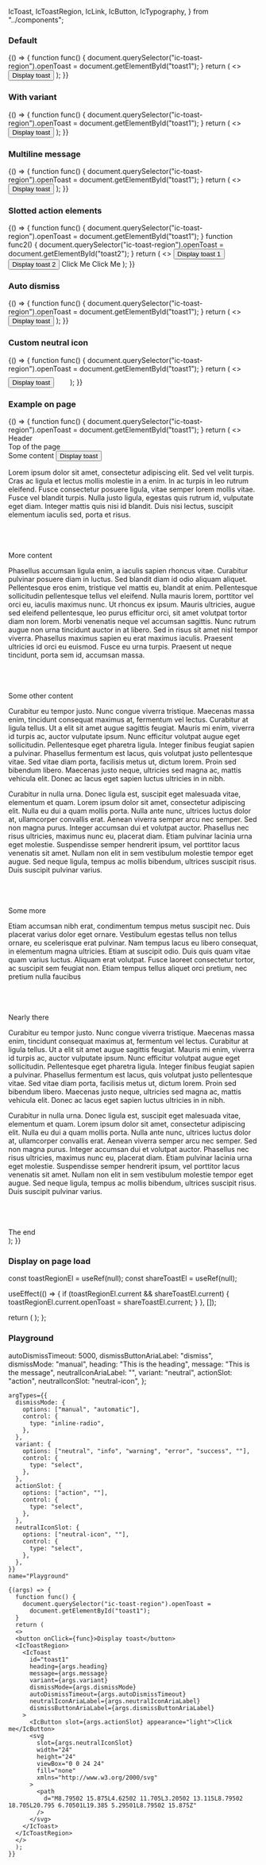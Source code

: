   IcToast,
  IcToastRegion,
  IcLink,
  IcButton,
  IcTypography,
} from "../components";

<Meta title="Toast" component={IcToast} />

<Description markdown={readme} />

### Default

<Canvas>
  <Story name="Default">
    {() => {
      function func() {
        document.querySelector("ic-toast-region").openToast =
          document.getElementById("toast1");
      }
      return (
        <>
          <button onClick={func}>Display toast</button>
          <IcToastRegion>
            <IcToast id="toast1" heading="Your coffee is ready" />
          </IcToastRegion>
        </>
      );
    }}
  </Story>
</Canvas>

### With variant

<Canvas>
  <Story name="With variant">
    {() => {
      function func() {
        document.querySelector("ic-toast-region").openToast =
          document.getElementById("toast1");
      }
      return (
        <>
          <button onClick={func}>Display toast</button>
          <IcToastRegion>
            <IcToast
              id="toast1"
              heading="Your coffee is ready"
              message="Please dismiss and collect"
              variant="success"
            />
          </IcToastRegion>
        </>
      );
    }}
  </Story>
</Canvas>

### Multiline message

<Canvas>
  <Story name="Multiline message">
    {() => {
      function func() {
        document.querySelector("ic-toast-region").openToast =
          document.getElementById("toast1");
      }
      return (
        <>
          <button onClick={func}>Display toast</button>
          <IcToastRegion>
            <IcToast
              id="toast1"
              heading="Your coffee is ready"
              message="Please dismiss and come to collect your delicious coffee from the barista right away before it gets cold. Don't delay! We wouldn't want you to lose out on your fantastic coffee now would we?"
            />
          </IcToastRegion>
        </>
      );
    }}
  </Story>
</Canvas>

### Slotted action elements

<Canvas>
  <Story name="Slotted action elements">
    {() => {
      function func() {
        document.querySelector("ic-toast-region").openToast =
          document.getElementById("toast1");
      }
      function func2() {
        document.querySelector("ic-toast-region").openToast =
          document.getElementById("toast2");
      }
      return (
        <>
          <button onClick={func}>Display toast 1</button>
          <button onClick={func2}>Display toast 2</button>
          <IcToastRegion>
            <IcToast
              id="toast1"
              heading="Your coffee had issues"
              message="Please dismiss and try again"
              variant="warning"
            >
              <IcButton slot="action" appearance="light">
                Click Me
              </IcButton>
            </IcToast>
            <IcToast
              id="toast2"
              heading="Your coffee was lost"
              message="Please dismiss and try again"
              variant="error"
            >
              <IcLink slot="action" href="/" theme="dark">
                Click Me
              </IcLink>
            </IcToast>
          </IcToastRegion>
        </>
      );
    }}
  </Story>
</Canvas>

### Auto dismiss

<Canvas>
  <Story name="Auto dismiss">
    {() => {
      function func() {
        document.querySelector("ic-toast-region").openToast =
          document.getElementById("toast1");
      }
      return (
        <>
          <button onClick={func}>Display toast</button>
          <IcToastRegion>
            <IcToast
              id="toast1"
              heading="Your coffee is ready"
              message="This alert will dismiss itself, please collect your java"
              variant="info"
              dismissMode="automatic"
              autoDismissTimeout={10000}
            />
          </IcToastRegion>
        </>
      );
    }}
  </Story>
</Canvas>

### Custom neutral icon

<Canvas>
  <Story name="Custom neutral icon">
    {() => {
      function func() {
        document.querySelector("ic-toast-region").openToast =
          document.getElementById("toast1");
      }
      return (
        <>
          <button onClick={func}>Display toast</button>
          <IcToastRegion>
            <IcToast
              id="toast1"
              heading="Your coffee is ready"
              message="Please dismiss and collect"
              variant="neutral"
              neutralIconAltText="Hello world"
            >
              <svg
                slot="neutral-icon"
                width="24"
                height="24"
                viewBox="0 0 24 24"
                fill="none"
                xmlns="http://www.w3.org/2000/svg"
              >
                <path d="M8.79502 15.875L4.62502 11.705L3.20502 13.115L8.79502 18.705L20.795 6.70501L19.385 5.29501L8.79502 15.875Z" />
              </svg>
            </IcToast>
          </IcToastRegion>
        </>
      );
    }}
  </Story>
</Canvas>

### Example on page

<Canvas>
  <Story name="Example on page">
    {() => {
      function func() {
        document.querySelector("ic-toast-region").openToast =
          document.getElementById("toast1");
      }
      return (
        <>
          <IcToastRegion>
            <IcToast id="toast1" heading="Your coffee is ready" />
          </IcToastRegion>
          <div
            id="header"
            style={{
              width: "100%",
              height: "80px",
              backgroundColor: "#23508e",
              color: "var(--ic-architectural-white)",
            }}
          >
            <IcTypography variant="h1">Header</IcTypography>
          </div>
          <div id="topPageEl">
            <IcTypography variant="h2">Top of the page</IcTypography>
          </div>
          <IcTypography variant="h3">Some content</IcTypography>
          <button onClick={func}>Display toast</button>
          <p>
            Lorem ipsum dolor sit amet, consectetur adipiscing elit. Sed vel
            velit turpis. Cras ac ligula et lectus mollis molestie in a enim. In
            ac turpis in leo rutrum eleifend. Fusce consectetur posuere ligula,
            vitae semper lorem mollis vitae. Fusce vel blandit turpis. Nulla
            justo ligula, egestas quis rutrum id, vulputate eget diam. Integer
            mattis quis nisi id blandit. Duis nisi lectus, suscipit elementum
            iaculis sed, porta et risus.
          </p>
          <br />
          <br />
          <br />
          <IcTypography variant="h3">More content</IcTypography>
          <p>
            Phasellus accumsan ligula enim, a iaculis sapien rhoncus vitae.
            Curabitur pulvinar posuere diam in luctus. Sed blandit diam id odio
            aliquam aliquet. Pellentesque eros enim, tristique vel mattis eu,
            blandit at enim. Pellentesque sollicitudin pellentesque tellus vel
            eleifend. Nulla mauris lorem, porttitor vel orci eu, iaculis maximus
            nunc. Ut rhoncus ex ipsum. Mauris ultricies, augue sed eleifend
            pellentesque, leo purus efficitur orci, sit amet volutpat tortor
            diam non lorem. Morbi venenatis neque vel accumsan sagittis. Nunc
            rutrum augue non urna tincidunt auctor in at libero. Sed in risus
            sit amet nisl tempor viverra. Phasellus maximus sapien eu erat
            maximus iaculis. Praesent ultricies id orci eu euismod. Fusce eu
            urna turpis. Praesent ut neque tincidunt, porta sem id, accumsan
            massa.
          </p>
          <br />
          <br />
          <br />
          <IcTypography variant="h3">Some other content</IcTypography>
          <p>
            Curabitur eu tempor justo. Nunc congue viverra tristique. Maecenas
            massa enim, tincidunt consequat maximus at, fermentum vel lectus.
            Curabitur at ligula tellus. Ut a elit sit amet augue sagittis
            feugiat. Mauris mi enim, viverra id turpis ac, auctor vulputate
            ipsum. Nunc efficitur volutpat augue eget sollicitudin. Pellentesque
            eget pharetra ligula. Integer finibus feugiat sapien a pulvinar.
            Phasellus fermentum est lacus, quis volutpat justo pellentesque
            vitae. Sed vitae diam porta, facilisis metus ut, dictum lorem. Proin
            sed bibendum libero. Maecenas justo neque, ultricies sed magna ac,
            mattis vehicula elit. Donec ac lacus eget sapien luctus ultricies in
            in nibh.
          </p>
          <p>
            Curabitur in nulla urna. Donec ligula est, suscipit eget malesuada
            vitae, elementum et quam. Lorem ipsum dolor sit amet, consectetur
            adipiscing elit. Nulla eu dui a quam mollis porta. Nulla ante nunc,
            ultrices luctus dolor at, ullamcorper convallis erat. Aenean viverra
            semper arcu nec semper. Sed non magna purus. Integer accumsan dui et
            volutpat auctor. Phasellus nec risus ultricies, maximus nunc eu,
            placerat diam. Etiam pulvinar lacinia urna eget molestie.
            Suspendisse semper hendrerit ipsum, vel porttitor lacus venenatis
            sit amet. Nullam non elit in sem vestibulum molestie tempor eget
            augue. Sed neque ligula, tempus ac mollis bibendum, ultrices
            suscipit risus. Duis suscipit pulvinar varius.
          </p>
          <br />
          <br />
          <br />
          <IcTypography variant="h3">Some more</IcTypography>
          <p>
            Etiam accumsan nibh erat, condimentum tempus metus suscipit nec.
            Duis placerat varius dolor eget ornare. Vestibulum egestas tellus
            non tellus ornare, eu scelerisque erat pulvinar. Nam tempus lacus eu
            libero consequat, in elementum magna ultricies. Etiam at suscipit
            odio. Duis quis quam vitae quam varius luctus. Aliquam erat
            volutpat. Fusce laoreet consectetur tortor, ac suscipit sem feugiat
            non. Etiam tempus tellus aliquet orci pretium, nec pretium nulla
            faucibus
          </p>
          <br />
          <br />
          <br />
          <IcTypography variant="h3">Nearly there</IcTypography>
          <p>
            Curabitur eu tempor justo. Nunc congue viverra tristique. Maecenas
            massa enim, tincidunt consequat maximus at, fermentum vel lectus.
            Curabitur at ligula tellus. Ut a elit sit amet augue sagittis
            feugiat. Mauris mi enim, viverra id turpis ac, auctor vulputate
            ipsum. Nunc efficitur volutpat augue eget sollicitudin. Pellentesque
            eget pharetra ligula. Integer finibus feugiat sapien a pulvinar.
            Phasellus fermentum est lacus, quis volutpat justo pellentesque
            vitae. Sed vitae diam porta, facilisis metus ut, dictum lorem. Proin
            sed bibendum libero. Maecenas justo neque, ultricies sed magna ac,
            mattis vehicula elit. Donec ac lacus eget sapien luctus ultricies in
            in nibh.
          </p>
          <p>
            Curabitur in nulla urna. Donec ligula est, suscipit eget malesuada
            vitae, elementum et quam. Lorem ipsum dolor sit amet, consectetur
            adipiscing elit. Nulla eu dui a quam mollis porta. Nulla ante nunc,
            ultrices luctus dolor at, ullamcorper convallis erat. Aenean viverra
            semper arcu nec semper. Sed non magna purus. Integer accumsan dui et
            volutpat auctor. Phasellus nec risus ultricies, maximus nunc eu,
            placerat diam. Etiam pulvinar lacinia urna eget molestie.
            Suspendisse semper hendrerit ipsum, vel porttitor lacus venenatis
            sit amet. Nullam non elit in sem vestibulum molestie tempor eget
            augue. Sed neque ligula, tempus ac mollis bibendum, ultrices
            suscipit risus. Duis suscipit pulvinar varius.
          </p>
          <br />
          <br />
          <br />
          <IcTypography variant="h3">The end</IcTypography>
          <br />
        </>
      );
    }}
  </Story>
</Canvas>

### Display on page load

  const toastRegionEl = useRef(null);
  const shareToastEl = useRef(null);

  useEffect(() => {
    if (toastRegionEl.current && shareToastEl.current) {
      toastRegionEl.current.openToast = shareToastEl.current;
    }
  }, []);

  return (
    <IcToastRegion ref={toastRegionEl}>
      <IcToast heading="My toast heading" ref={shareToastEl} />
    </IcToastRegion>
  );
};

<Canvas>
  <Story name="Display on page load">
    <AutoLoadToast />
  </Story>
</Canvas>

### Playground

  autoDismissTimeout: 5000,
  dismissButtonAriaLabel: "dismiss",
  dismissMode: "manual",
  heading: "This is the heading",
  message: "This is the message",
  neutralIconAriaLabel: "",
  variant: "neutral",
  actionSlot: "action",
  neutralIconSlot: "neutral-icon",
};

<Canvas>
  <Story
    args={defaultArgs}
   
    argTypes={{
      dismissMode: {
        options: ["manual", "automatic"],
        control: {
          type: "inline-radio",
        },
      },
      variant: {
        options: ["neutral", "info", "warning", "error", "success", ""],
        control: {
          type: "select",
        },
      },
      actionSlot: {
        options: ["action", ""],
        control: {
          type: "select",
        },
      },
      neutralIconSlot: {
        options: ["neutral-icon", ""],
        control: {
          type: "select",
        },
      },
    }}
    name="Playground"
  >
    {(args) => {
      function func() {
        document.querySelector("ic-toast-region").openToast =
          document.getElementById("toast1");
      }
      return (
      <>
      <button onClick={func}>Display toast</button>
      <IcToastRegion>
        <IcToast
          id="toast1"
          heading={args.heading}
          message={args.message}
          variant={args.variant}
          dismissMode={args.dismissMode}
          autoDismissTimeout={args.autoDismissTimeout}
          neutralIconAriaLabel={args.neutralIconAriaLabel}
          dismissButtonAriaLabel={args.dismissButtonAriaLabel}
        >
          <IcButton slot={args.actionSlot} appearance="light">Click me</IcButton>
          <svg
            slot={args.neutralIconSlot}
            width="24"
            height="24"
            viewBox="0 0 24 24"
            fill="none"
            xmlns="http://www.w3.org/2000/svg"
          >
            <path
              d="M8.79502 15.875L4.62502 11.705L3.20502 13.115L8.79502 18.705L20.795 6.70501L19.385 5.29501L8.79502 15.875Z"
            />
          </svg>
        </IcToast>
      </IcToastRegion>
      </>
      );
    }}
  </Story>
</Canvas>